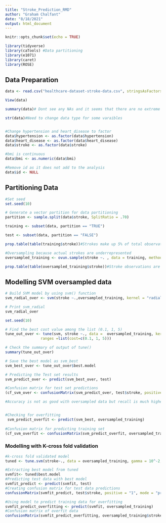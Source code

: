 ```yaml
---
title: "Stroke_Prediction_RMD"
author: "Graham Chalfant"
date: "8/18/2021"
output: html_document
---
```


```r
knitr::opts_chunk$set(echo = TRUE)
```

```r
library(tidyverse)
library(caTools) #Data partitioning 
library(e1071)
library(caret)
library(ROSE)
```

## Data Preparation
```r
data <- read.csv("healthcare-dataset-stroke-data.csv", stringsAsFactors = TRUE)

View(data)

summary(data)# Dont see any NAs and it seems that there are no extreme points

str(data)#Need to change data type for some varaibles 


#Change hypertension and heart_disease to factor 
data$hypertension <- as.factor(data$hypertension)
data$heart_disease <- as.factor(data$heart_disease)
data$stroke <- as.factor(data$stroke)

#bmi is continuous
data$bmi <- as.numeric(data$bmi)

#Remove id as it does not add to the analysis 
data$id <- NULL

```


## Partitioning Data
```r
#Set seed
set.seed(10)

# Generate a vector partition for data partitioning 
partition <- sample.split(data$stroke, SplitRatio = .70) 

training <- subset(data, partition == "TRUE")

test <- subset(data, partition == "FALSE")

```

```r
prop.table(table(training$stroke))#Strokes make up 5% of total observations - this is underrepresented 

#Oversampling because actual strokes are underrepresented 
oversampled_training <- ovun.sample(stroke ~. , data = training, method = "over", p= 0.5, seed=1)$data

prop.table(table(oversampled_training$stroke))#Stroke observations are now balanced 

```

## Modelling SVM oversampled data
```r
# Build SVM model by using svm() function
svm_radial_over <- svm(stroke ~.,oversampled_training, kernel = "radial", scale = TRUE)

# Print svm_radial
svm_radial_over


```


```r

set.seed(10)

# Find the best cost value among the list (0.1, 1, 5) 
tune_out_over <- tune(svm, stroke ~., data =  oversampled_training, kernel = "radial", 
                ranges =list(cost=c(0.1, 1, 5)))

# Check the summary of output of tune()
summary(tune_out_over)
```


```r
# Save the best model as svm_best
svm_best_over <- tune_out_over$best.model

```


```r

# Predicting the Test set results 
svm_predict_over <- predict(svm_best_over, test)

```

 
```r
#Confusion matrix for test set predictions 
(cf_svm_over <- confusionMatrix(svm_predict_over, test$stroke, positive = "1", mode = "prec_recall"))

#Accuracy is not as good with oversampled data but recall is much higher - 64% of people that had strokes were predicted correctly 


#Checking for overfitting 
 svm_predict_overfit <- predict(svm_best, oversampled_training)
 
#Confusion matrix for predicting training set 
(cf_svm_overfit <- confusionMatrix(svm_predict_overfit, oversampled_training$stroke, positive = "1", mode = "prec_recall"))
```



### Modelling with K-cross fold validation 
```r
#k-cross fold validated model 
tuned <- tune.svm(stroke~., data = oversampled_training, gamma = 10^-2, cost = 10^2, tunecontrol=tune.control(cross=10))
```


```r
#Extracting best model from tuned
svmfit<- tuned$best.model
#Predicting test data with best model 
svmfit_predict <- predict(svmfit, test)
#Creating confusion matrix for test data predictions 
confusionMatrix(svmfit_predict, test$stroke, positive = "1", mode = "prec_recall")

#Using model to predict training data for overfitting 
svmfit_predict_overfitting <- predict(svmfit, oversampled_training)
#Confusion matrix of overfit data
confusionMatrix(svmfit_predict_overfitting, oversampled_training$stroke, positive = "1", mode = "prec_recall")

```






